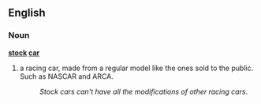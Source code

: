 ==English==
=== Noun ===
'''[[stock]] [[car]]'''

#a racing car, made from a regular model like the ones sold to the public. Such as NASCAR and ARCA.
#:''Stock cars can't have all the modifications of other racing cars''.